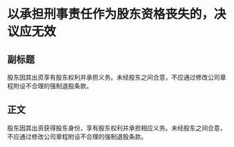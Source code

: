 # 以承担刑事责任作为股东资格丧失的，决议应无效
## 副标题
股东因其出资享有股东权利并承担义务。未经股东之间合意，不应通过修改公司章程附设不合理的强制退股条款。
## 正文
股东因其出资获得股东身份，享有股东权利并承担相应义务。未经股东之间合意，不应通过修改公司章程附设不合理的强制退股条款。